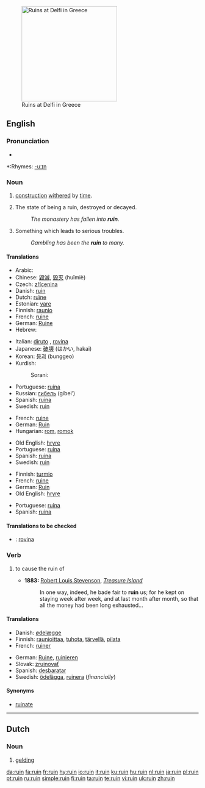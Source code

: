 {{see|Ruin}}
[[Image:Ruins at Delfi.JPG|right|250px|thumb|Ruins at Delfi in Greece]]
==English==

===Pronunciation===
*{{audio|en-us-ruin.ogg|Audio (US)}}

*:Rhymes: [[Rhymes:English:-uːɪn|-uːɪn]]

===Noun===
{{en-noun}}

# {{countable}} [[construction]] [[withered]] by [[time]].
# {{uncountable}} The state of being a ruin, destroyed or decayed.
#:''The monastery has fallen into '''ruin'''.''
# {{uncountable}} Something which leads to serious troubles.
#:''Gambling has been the '''ruin''' to many.''

====Translations====
{{trans-top|construction withered by time}}
*Arabic: {{ARchar|[[خراب]]}} {{IPAchar|(χarāb)}} {{m}}
*Chinese: [[毀滅]], [[毁灭]] (huǐmiè)
*Czech: [[zřícenina]] {{f}}
*Danish: [[ruin#Danish|ruin]]
*Dutch: [[ruïne]] {{f}}
*Estonian: [[vare]]
*Finnish: [[raunio]]
*French: [[ruine]] {{f}}
*German: [[Ruine]] {{f}}
*Hebrew: {{he-translation|אבדנא|avdánah}}
{{trans-mid}}
*Italian: [[diruto]] {{m}}, [[rovina]] {{f}}
*Japanese: [[破壊]] (はかい, hakai)
*Korean: [[붕괴]] (bunggeo)
*Kurdish:
*:Sorani: {{t|ku|شوێنه‌وار|sc=KUchar|tr=shwaenawAr}}
*Portuguese: [[ruína]] {{f}}
*Russian: [[гибель]] (gíbel’) {{f}}
*Spanish: [[ruina]] {{f}}
*Swedish: [[ruin#Swedish|ruin]]
{{trans-bottom}}

{{trans-top|the state of being a ruin, destroyed or decayed}}
*French: [[ruine]] {{f}}
*German: [[Ruin]] {{m}}
*Hungarian: [[rom]], [[romok]]
{{trans-mid}}
*Old English: [[hryre]] {{m}}
*Portuguese: [[ruína]] {{f}}
*Spanish: [[ruina]] {{f}}
*Swedish: [[ruin#Swedish|ruin]]
{{trans-bottom}}

{{trans-top|something which leads to serious troubles}}
*Finnish: [[turmio]]
*French: [[ruine]] {{f}}
*German: [[Ruin]] {{m}}
*Old English: [[hryre]] {{m}}
{{trans-mid}}
*Portuguese: [[ruína]] {{f}}
*Spanish: [[ruina]] {{f}}
{{trans-bottom}}

====Translations to be checked====
{{checktrans}}

*{{ttbc|Italian}}: [[rovina]]

===Verb===
{{en-verb}}

# {{transitive}} to cause the ruin of
#*'''1883:''' [[w:Robert Louis Stevenson|Robert Louis Stevenson]], ''[[w:Treasure Island|Treasure Island]]''
#*: In one way, indeed, he bade fair to '''ruin''' us; for he kept on staying week after week, and at last month after month, so that all the money had been long exhausted...

====Translations====
{{top}}
*Danish: [[ødelæg]]ge
*Finnish: [[raunioittaa]], [[tuhota]], [[tärvellä]], [[pilata]]
*French: [[ruiner]]
{{mid}}
*German: [[Ruine]], [[ruinieren]]
*Slovak: [[zruinovať]]
*Spanish: [[desbaratar]]
*Swedish: [[ödelägga]], [[ruinera]] (''financially'')
{{bottom}}

====Synonyms====
* [[ruinate]]

----

==Dutch==

===Noun===
{{nl-noun|ruinen|ruintje}}

# [[gelding]]

[[da:ruin]]
[[fa:ruin]]
[[fr:ruin]]
[[hy:ruin]]
[[io:ruin]]
[[it:ruin]]
[[ku:ruin]]
[[hu:ruin]]
[[nl:ruin]]
[[ja:ruin]]
[[pl:ruin]]
[[pt:ruin]]
[[ru:ruin]]
[[simple:ruin]]
[[fi:ruin]]
[[ta:ruin]]
[[te:ruin]]
[[vi:ruin]]
[[uk:ruin]]
[[zh:ruin]]